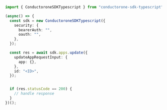 ```typescript Update.ts
import { ConductoroneSDKTypescript } from "conductorone-sdk-typescript";

(async() => {
  const sdk = new ConductoroneSDKTypescript({
    security: {
      bearerAuth: "",
      oauth: "",
    },
  });

  const res = await sdk.apps.update({
    updateAppRequestInput: {
      app: {},
    },
    id: "<ID>",
  });


  if (res.statusCode == 200) {
    // handle response
  }
})();
```
